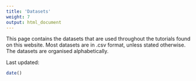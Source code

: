 ```yaml
---
title: 'Datasets'
weight: 7
output: html_document
---
```


This page contains the datasets that are used throughout the tutorials found on this website. Most datasets are in .csv format, unless stated otherwise. The datasets are organised alphabetically. 
 
Last updated:
```r
date()
```
